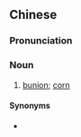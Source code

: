 ==Chinese==
{{zh-forms}}

===Pronunciation===
{{zh-pron
|m=mǔnángyán
|c=mou5 nong4 jim4
|cat=n
}}

===Noun===
{{zh-noun}}

# [[bunion]]; [[corn]]

====Synonyms====
* {{zh-l|雞眼}}